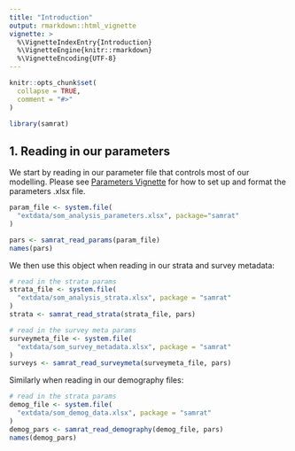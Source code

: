 ```yaml
---
title: "Introduction"
output: rmarkdown::html_vignette
vignette: >
  %\VignetteIndexEntry{Introduction}
  %\VignetteEngine{knitr::rmarkdown}
  %\VignetteEncoding{UTF-8}
---
```


```r
knitr::opts_chunk$set(
  collapse = TRUE,
  comment = "#>"
)
```

```r
library(samrat)
```

## 1. Reading in our parameters

We start by reading in our parameter file that controls most of our modelling.
Please see [Parameters Vignette](https://ojwatson.github.io/samrat/articles/parameters.html)
for how to set up and format the parameters .xlsx file. 

```r
param_file <- system.file(
  "extdata/som_analysis_parameters.xlsx", package="samrat"
)

pars <- samrat_read_params(param_file)
names(pars)
```
We then use this object when reading in our strata and survey metadata:

```r
# read in the strata params
strata_file <- system.file(
  "extdata/som_analysis_strata.xlsx", package = "samrat"
)
strata <- samrat_read_strata(strata_file, pars)

# read in the survey meta params
surveymeta_file <- system.file(
  "extdata/som_survey_metadata.xlsx", package = "samrat"
)
surveys <- samrat_read_surveymeta(surveymeta_file, pars)

```

Similarly when reading in our demography files:

```r
# read in the strata params
demog_file <- system.file(
  "extdata/som_demog_data.xlsx", package = "samrat"
)
demog_pars <- samrat_read_demography(demog_file, pars)
names(demog_pars)
```
